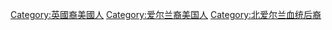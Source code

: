 [[Category:英國裔美國人|Category:英國裔美國人]]
[[Category:爱尔兰裔美国人|Category:爱尔兰裔美国人]]
[[Category:北爱尔兰血统后裔|Category:北爱尔兰血统后裔]]